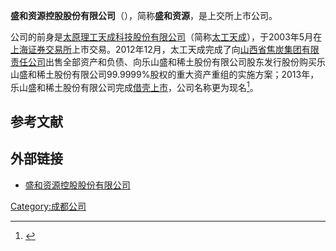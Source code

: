 {{Infobox_Company
| company_name   = 盛和资源控股股份有限公司
| company_logo   = 
| company_type   =
| company_slogan = 
| foundation     = 
| location       = 
| key_people     = 
| industry       = 
| products       = 
| revenue        = 
| net_income     = 
| parent         = 
| homepage       = [http://www.scshre.com/ 盛和资源控股股份有限公司]
}}
'''盛和资源控股股份有限公司'''（{{SSE|600392}}），简称'''盛和资源'''，是上交所上市公司。

公司的前身是[[太原理工天成科技股份有限公司|太原理工天成科技股份有限公司]]（简称[[太工天成|太工天成]]），于2003年5月在[[上海证券交易所|上海证券交易所]]上市交易。2012年12月，太工天成完成了向[[山西省焦炭集团有限责任公司|山西省焦炭集团有限责任公司]]出售全部资产和负债、向乐山盛和稀土股份有限公司股东发行股份购买乐山盛和稀土股份有限公司99.9999%股权的重大资产重组的实施方案；2013年，乐山盛和稀土股份有限公司完成[[借壳上市|借壳上市]]，公司名称更为现名<ref name=history4>{{cite web|url=http://www.scshre.com/about.asp|title=公司简介|work=盛和资源控股股份有限公司网站|accessdate=2014-10-23|archive-date=2014-10-23|archive-url=https://web.archive.org/web/20141023110123/http://www.scshre.com/about.asp|dead-url=no}}</ref>。

== 参考文献 ==
{{reflist}}

== 外部链接 ==
*[http://www.scshre.com/ 盛和资源控股股份有限公司] {{Wayback|url=http://www.scshre.com/ |date=20210123081542 }}

[[Category:成都公司|Category:成都公司]]